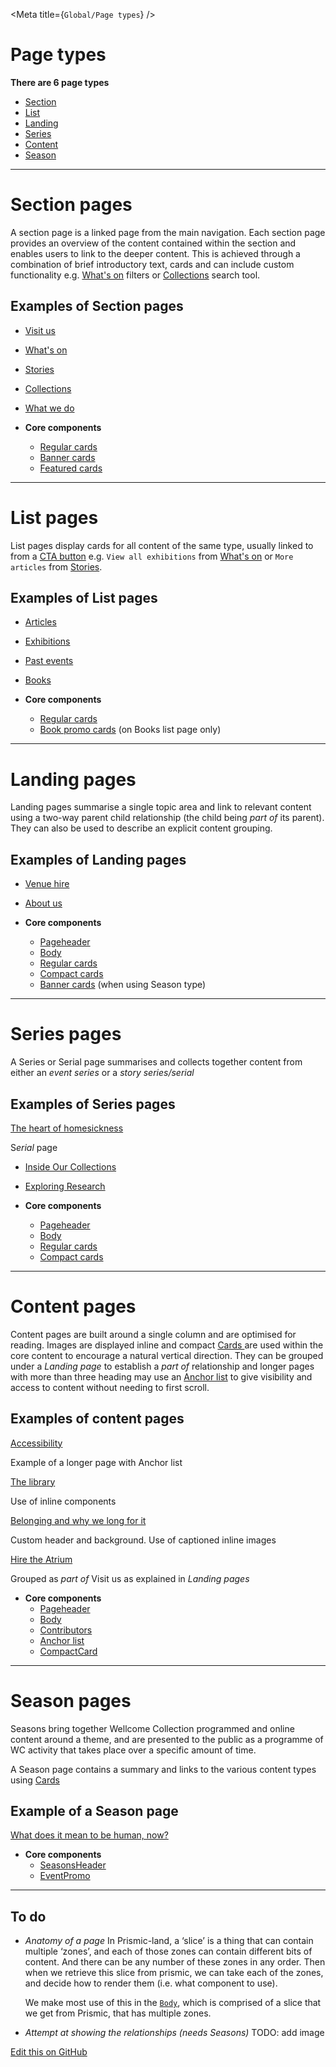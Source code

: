 
<Meta title={`Global/Page types`} />

# Page types

**There are 6 page types**

- [Section](#section-pages)
- [List](#list-pages)
- [Landing](#landing-pages)
- [Series](#series-pages)
- [Content](#content-pages)
- [Season](#season-pages)

---

# Section pages

A section page is a linked page from the main navigation. Each section page provides an overview of the content contained within the section and enables users to link to the deeper content. This is achieved through a combination of brief introductory text, cards and can include custom functionality e.g. [What's on](https://wellcomecollection.org/whats-on) filters or [Collections](https://wellcomecollection.org/collections) search tool.

## Examples of Section pages

- [Visit us](https://wellcomecollection.org/visit-us)
- [What's on](https://wellcomecollection.org/whats-on)
- [Stories](https://wellcomecollection.org/stories)
- [Collections](https://wellcomecollection.org/collections)
- [What we do](https://wellcomecollection.org/what-we-do)


- **Core components**
    - [Regular cards](https://cardigan.wellcomecollection.org/?path=/story/components--eventpromo)
    - [Banner cards](https://cardigan.wellcomecollection.org/?path=/story/components--bannercard)
    - [Featured cards](https://cardigan.wellcomecollection.org/?path=/story/components--featuredcard)

---

# List pages

List pages display cards for all content of the same type, usually linked to from a [CTA button](https://cardigan.wellcomecollection.org/?path=/story/components--buttonoutlined) e.g. `View all exhibitions` from [What's on](https://wellcomecollection.org/whats-on) or `More articles` from [Stories](https://wellcomecollection.org/stories).

## Examples of List pages

- [Articles](https://wellcomecollection.org/articles)
- [Exhibitions](https://wellcomecollection.org/exhibitions)
- [Past events](https://wellcomecollection.org/events/past?availableOnline=true)
- [Books](https://wellcomecollection.org/books)


- **Core components**
    - [Regular cards](https://cardigan.wellcomecollection.org/?path=/story/components--eventpromo)
    - [Book promo cards](https://cardigan.wellcomecollection.org/?path=/story/components--bookpromo) (on Books list page only)

---

# Landing pages

Landing pages summarise a single topic area and link to relevant content using a two-way parent child relationship (the child being *part of* its parent). They can also be used to describe an explicit content grouping.

## Examples of Landing pages

- [Venue hire](https://wellcomecollection.org/pages/Wuw2MSIAACtd3SsC)
- [About us](https://wellcomecollection.org/pages/Wuw2MSIAACtd3Stq)


- **Core components**
    - [Pageheader](https://cardigan.wellcomecollection.org/?path=/story/components--pageheader)
    - [Body](https://cardigan.wellcomecollection.org/?path=/story/components--body)
    - [Regular cards](https://cardigan.wellcomecollection.org/?path=/story/components--eventpromo)
    - [Compact cards](https://cardigan.wellcomecollection.org/?path=/story/components--compactcard)
    - [Banner cards](https://cardigan.wellcomecollection.org/?path=/story/components--bannercard) (when using Season type)
---

# Series pages

A Series or Serial page summarises and collects together content from either an *event series* or a *story series/serial*

## Examples of Series pages

[The heart of homesickness](https://wellcomecollection.org/series/X24JnhEAAMplRFYN)

S*erial* page

- [Inside Our Collections](https://wellcomecollection.org/series/WsSUrR8AAL3KGFPF)
- [Exploring Research](https://wellcomecollection.org/event-series/W5Zj_CYAACQALK5B)


- **Core components**
    - [Pageheader](https://cardigan.wellcomecollection.org/?path=/story/components--pageheader)
    - [Body](https://cardigan.wellcomecollection.org/?path=/story/components--body)
    - [Regular cards](https://cardigan.wellcomecollection.org/?path=/story/components--eventpromo)
    - [Compact cards](https://cardigan.wellcomecollection.org/?path=/story/components--compactcard)
---

# Content pages

Content pages are built around a single column and are optimised for reading. Images are displayed inline and compact [Cards ](https://www.notion.so/Cards-e54ea58927164b03becec024ecbeabda)  are used within the core content to encourage a natural vertical direction. They can be grouped under a *Landing page* to establish a *part of* relationship and longer pages with more than three heading may use an [Anchor list](https://www.notion.so/Anchor-list-256805de828048d69b3d98420cc62ae6) to give visibility and access to content without needing to first scroll.

## Examples of content pages

[Accessibility](https://wellcomecollection.org/access)

Example of a longer page with Anchor list

[The library](https://wellcomecollection.org/pages/Wuw19yIAAK1Z3Smm)

Use of inline components

[Belonging and why we long for it](https://wellcomecollection.org/articles/YCppthUAACgAaYI5)

Custom header and background. Use of captioned inline images

[Hire the Atrium](https://wellcomecollection.org/pages/W-AxSBEAAAWpau2T)

Grouped as *part of* Visit us as explained in *Landing pages*

- **Core components**
    - [Pageheader](https://cardigan.wellcomecollection.org/?path=/story/components--pageheader)
    - [Body](https://cardigan.wellcomecollection.org/?path=/story/components--body)
    - [Contributors](https://cardigan.wellcomecollection.org/?path=/story/components--contributors)
    - [Anchor list](https://cardigan.wellcomecollection.org/?path=/story/components--onthispageanchors)
    - [CompactCard](https://cardigan.wellcomecollection.org/?path=/story/components--compactcard)
---

# Season pages

Seasons bring together Wellcome Collection programmed and online content around a theme, and are presented to the public as a programme of WC activity that takes place over a specific amount of time.

A Season page contains a summary and links to the various content types using [Cards ](https://www.notion.so/Cards-e54ea58927164b03becec024ecbeabda)

## Example of a Season page

[What does it mean to be human, now?](https://wellcomecollection.org/seasons/X84FvhIAACUAqiqp)

- **Core components**
    - [SeasonsHeader](https://cardigan.wellcomecollection.org/?path=/story/components--seasonsheader)
    - [EventPromo](https://cardigan.wellcomecollection.org/?path=/story/components--eventpromo)

---

## To do

- *Anatomy of a page*
    In Prismic-land, a ‘slice’ is a thing that can contain multiple ‘zones’, and each of those zones can contain different bits of content. And there can be any number of these zones in any order. Then when we retrieve this slice from prismic, we can take each of the zones, and decide how to render them (i.e. what component to use).

    We make most use of this in the [`Body`](https://cardigan.wellcomecollection.org/?path=/story/components--body), which is comprised of a slice that we get from Prismic, that has multiple zones.

- *Attempt at showing the relationships (needs Seasons)*
   TODO: add image

[Edit this on GitHub](https://github.com/wellcometrust/wellcomecollection.org/blob/main/cardigan/stories/global/page-types/pages.stories.mdx)
